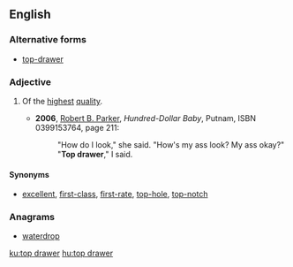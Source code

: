 ==English==

===Alternative forms===
* [[top-drawer]]

===Adjective===
{{en-adj|-|head=[[top]] [[drawer]]}}

# {{context|idiomatic|lang=en}} Of the [[highest]] [[quality]].
#* '''2006''', [[w:Robert_B._Parker|Robert B. Parker]], ''Hundred-Dollar Baby'', Putnam, ISBN 0399153764, page 211:
#*:"How do I look," she said. "How's my ass look? My ass okay?"
#*:"'''Top drawer'''," I said.

====Synonyms====
* [[excellent]], [[first-class]], [[first-rate]], [[top-hole]], [[top-notch]]

===Anagrams===
* [[waterdrop#English|waterdrop]]

[[ku:top drawer]]
[[hu:top drawer]]